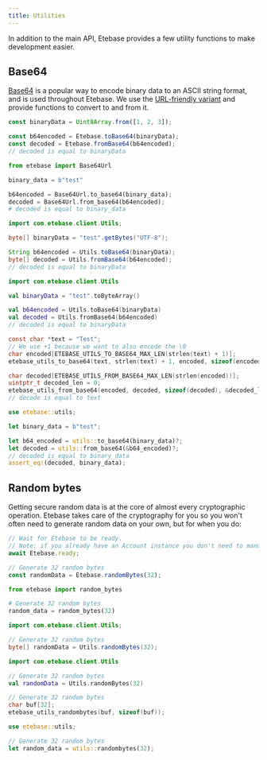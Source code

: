 ```yaml
---
title: Utilities
---
```




In addition to the main API, Etebase provides a few utility functions to make development easier.


## Base64

[Base64](https://en.wikipedia.org/wiki/Base64) is a popular way to encode binary data to an ASCII string format, and is used throughout Etebase.
We use the [URL-friendly variant](https://en.wikipedia.org/wiki/Base64#The_URL_applications) and provide functions to convert to and from it.

<CodeTabs>
<TabItem value="js">

```js
const binaryData = Uint8Array.from([1, 2, 3]);

const b64encoded = Etebase.toBase64(binaryData);
const decoded = Etebase.fromBase64(b64encoded);
// decoded is equal to binaryData
```

</TabItem>
<TabItem value="py">

```python
from etebase import Base64Url

binary_data = b"test"

b64encoded = Base64Url.to_base64(binary_data);
decoded = Base64Url.from_base64(b64encoded);
# decoded is equal to binary_data
```

</TabItem>
<TabItem value="java">

```java
import com.etebase.client.Utils;

byte[] binaryData = "test".getBytes("UTF-8");

String b64encoded = Utils.toBase64(binaryData);
byte[] decoded = Utils.fromBase64(b64encoded);
// decoded is equal to binaryData
```

</TabItem>
<TabItem value="kt">

```kotlin
import com.etebase.client.Utils

val binaryData = "test".toByteArray()

val b64encoded = Utils.toBase64(binaryData)
val decoded = Utils.fromBase64(b64encoded)
// decoded is equal to binaryData
```

</TabItem>
<TabItem value="c">

```c
const char *text = "Test";
// We use +1 because we want to also encode the \0
char encoded[ETEBASE_UTILS_TO_BASE64_MAX_LEN(strlen(text) + 1)];
etebase_utils_to_base64(text, strlen(text) + 1, encoded, sizeof(encoded));

char decoded[ETEBASE_UTILS_FROM_BASE64_MAX_LEN(strlen(encoded))];
uintptr_t decoded_len = 0;
etebase_utils_from_base64(encoded, decoded, sizeof(decoded), &decoded_len);
// decode is equal to text
```

</TabItem>
<TabItem value="rs">

```rust
use etebase::utils;

let binary_data = b"test";

let b64_encoded = utils::to_base64(binary_data)?;
let decoded = utils::from_base64(&b64_encoded)?;
// decoded is equal to binary_data
assert_eq!(decoded, binary_data);
```

</TabItem>
</CodeTabs>


## Random bytes

Getting secure random data is at the core of almost every cryptographic operation.
Etebase takes care of the cryptography for you so you won't often need to generate random data on your own, but for when you do:

<CodeTabs>
<TabItem value="js">

```js
// Wait for Etebase to be ready.
// Note: if you already have an Account instance you don't need to manually wait.
await Etebase.ready;

// Generate 32 random bytes
const randomData = Etebase.randomBytes(32);
```

</TabItem>
<TabItem value="py">

```python
from etebase import random_bytes

# Generate 32 random bytes
random_data = random_bytes(32)
```

</TabItem>
<TabItem value="java">

```java
import com.etebase.client.Utils;

// Generate 32 random bytes
byte[] randomData = Utils.randomBytes(32);
```

</TabItem>
<TabItem value="kt">

```kotlin
import com.etebase.client.Utils

// Generate 32 random bytes
val randomData = Utils.randomBytes(32)
```

</TabItem>
<TabItem value="c">

```c
// Generate 32 random bytes
char buf[32];
etebase_utils_randombytes(buf, sizeof(buf));
```

</TabItem>
<TabItem value="rs">

```rust
use etebase::utils;

// Generate 32 random bytes
let random_data = utils::randombytes(32);
```

</TabItem>
</CodeTabs>
